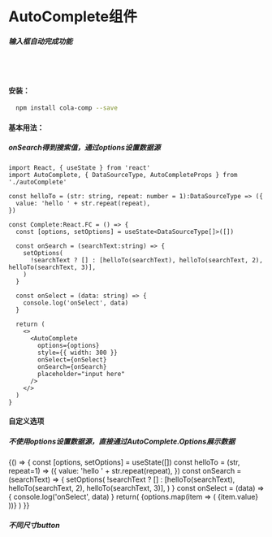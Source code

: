 

<Meta title="AutoComplete" 
  component={AutoComplete}
  />

# AutoComplete组件
##### 输入框自动完成功能

<br/>

<Complete />

<br/>

#### 安装：

```sh
  npm install cola-comp --save
```
#### 基本用法：
##### onSearch得到搜索值，通过options设置数据源
```tsx
import React, { useState } from 'react'
import AutoComplete, { DataSourceType, AutoCompleteProps } from './autoComplete'

const helloTo = (str: string, repeat: number = 1):DataSourceType => ({
  value: 'hello ' + str.repeat(repeat), 
})

const Complete:React.FC = () => {
  const [options, setOptions] = useState<DataSourceType[]>([])

  const onSearch = (searchText:string) => {
    setOptions(
      !searchText ? [] : [helloTo(searchText), helloTo(searchText, 2), helloTo(searchText, 3)],
    )
  }

  const onSelect = (data: string) => {
    console.log('onSelect', data)
  }

  return (
    <>
      <AutoComplete
        options={options}
        style={{ width: 300 }}
        onSelect={onSelect}
        onSearch={onSearch}
        placeholder="input here"
      />
    </>
  )
}

```

#### 自定义选项
##### 不使用options设置数据源，直接通过AutoComplete.Options展示数据

<Canvas>
  <Story name="Options">
    {() => {
      const [options, setOptions] = useState([])
      const helloTo = (str, repeat=1) => ({
        value: 'hello ' + str.repeat(repeat), 
      })
      const onSearch = (searchText) => {
        setOptions(
          !searchText ? [] : [helloTo(searchText), helloTo(searchText, 2), helloTo(searchText, 3)],
        )
      }
      const onSelect = (data) => {
        console.log('onSelect', data)
      }
      return(
        <AutoComplete 
          style={{width: 300}}
          onSearch={onSearch}
          onSelect={onSelect}
          placeholder="Custom options">
            {options.map(item => (
              <AutoComplete.Option
                key={item.value}
                value={item.value}>
                {item.value}
              </AutoComplete.Option>
            ))}
        </AutoComplete>
      )
    }}
  </Story>
</Canvas>

##### 不同尺寸button

<Props of={AutoComplete}/>


